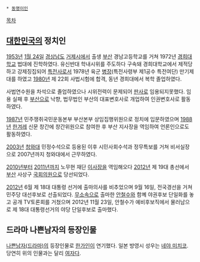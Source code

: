  * [[동명이인]]

[[목차]]

== [[대한민국]]의 정치인 ==

[[1953년]] [[1월 24일]] [[경상남도]] [[거제시]]에서 출생
[[부산]] 경남고등학교를 거쳐 1972년 [[경희대학교]] 법대에 진학하였다.
유신반대 학내시위를 주도하다 구속돼 경희대학교에서 제적당하고 강제징집되어 [[특전사]]로서 1978년 육군 [[병장]](특전사령부 제1공수 특전여단) 만기제대를 하였고 [[1980년]] 제 22회 사법시험에 합격, 동년 경희대에서 복학 졸업하였다.

사법연수원을 차석으로 졸업하였으나 시위전력이 문제되어 [[판사]]로 임용되지못했다. 임용 실패 후 [[부산]]으로 낙향, 법무법인 부산의 대표변호사로 개업하여 인권변호사로 활동하였다.

[[1987년]] 민주쟁취국민운동본부 부산본부 상임집행위원으로 정치에 입문하였으며 [[1988년]] [[한겨레]] 신문 창간에 창간위원으로 참여한 후 부산 지사장을 역임하여 언론인으로도 활동하였다.

[[2003년]] [[청와대]] 민정수석으로 등용된 이후 시민사회수석과 정무특보를 거쳐 비서실장으로 2007년까지 청와대에서 근무하였다.

[[2010년]]부터 [[2011년]]까지 노무현 재단 [[이사장]]을 역임해오다 [[2012년]] 제 19대 총선에서 [[부산]] 사상구 [[국회의원]]으로 당선되었다.

[[2012년]] 6월 제 18대 대통령 선거에 출마의사를 비추었으며 9월 16일, 전국경선을 거쳐 민주당 대선후보로 선출되었다. [[무소속]]으로 출마한 [[안철수]]와 함꼐 야권후보 단일화를 놓고 공개 TV토론회를 거쳤으며 2012년 11월 23일, 안철수가 예비후보직에서 물러남으로 제 18대 대통령선거의 야당 단일후보로 출마했다.

== 드라마 나쁜남자의 등장인물 ==
[[나쁜남자(드라마)]]의 등장인물로 [[한가인]]이 연기했다.
일본 방영시 성우는 [[네야 미치코]]. 당연히 위의 인물과는 달리 [[여자]]다.
